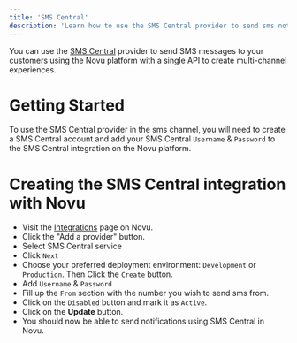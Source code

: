 ```yaml
---
title: 'SMS Central'
description: 'Learn how to use the SMS Central provider to send sms notifications using Novu'
---
```


You can use the [SMS Central](https://www.smscentral.com.au/) provider to send SMS messages to your customers using the Novu platform with a single API to create multi-channel experiences.

# Getting Started

To use the SMS Central provider in the sms channel, you will need to create a SMS Central account and add your SMS Central `Username` & `Password` to the SMS Central integration on the Novu platform.

# Creating the SMS Central integration with Novu

- Visit the [Integrations](https://dashboard-v2.novu.co/integrations?utm_campaign=docs-sms-smscentral) page on Novu.
- Click the "Add a provider" button.
- Select SMS Central service
- Click `Next`
- Choose your preferred deployment environment: `Development` or `Production`. Then Click the `Create` button.
- Add `Username` & `Password`
- Fill up the `From` section with the number you wish to send sms from.
- Click on the `Disabled` button and mark it as `Active`.
- Click on the **Update** button.
- You should now be able to send notifications using SMS Central in Novu.
